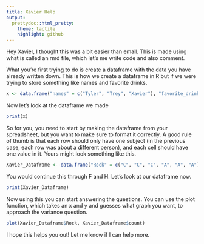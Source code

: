 ```yaml
---
title: Xavier Help
output:
  prettydoc::html_pretty:
    theme: tactile
    highlight: github
---
```


Hey Xavier, I thought this was a bit easier than email. This is made using what is called an rmd file, which let's me write code and also comment.  


What you're first trying to do is create a dataframe with the data you have already written down. This is how we create a dataframe in R but if we were trying to store something like names and favorite drinks.  

```r
x <- data.frame("names" = c("Tyler", "Trey", "Xavier"), "favorite_drink" = c("Gin and Tonic", "Some bullshit", "Juul flavored vodka"))

```

Now let's look at the dataframe we made

```r
print(x)
```

So for you, you need to start by making the dataframe from your spreadsheet, but you want to make sure to format it correctly. A good rule of thumb is that each row should only have one subject (in the previous case, each row was about a different person), and each cell should have one value in it. Yours might look something like this. 

```r
Xavier_Dataframe <- data.frame("Rock" = c("C", "C", "C", "A", "A", "A"), "count" = c(17,17,16,23,23,20), "counting_number" = c(1,2,3,1,2,3))
```

You would continue this through F and H. Let's look at our dataframe now. 

```r
print(Xavier_Dataframe)
```

Now using this you can start answering the questions. You can use the plot function, which takes an x and y and guesses what graph you want, to approach the variance question. 

```r
plot(Xavier_Dataframe$Rock, Xavier_Dataframe$count)
```

I hope this helps you out! Let me know if I can help more. 